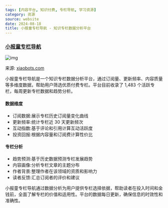```yaml
---
tags: [内容平台, 知识付费, 专栏导航, 学习资源]
category: 资源
source: website
date: 2024-08-18
title: 小报童专栏导航 - 知识专栏数据分析平台
---
```


### [小报童专栏导航](https://www.xiaobots.com/)

![img](https://img.mengpeng.tech/i/2024/12/10/6757cc491ce67.webp)

来源: [xiaobots.com](https://www.xiaobots.com/)

小报童专栏导航是一个知识专栏数据分析平台，通过订阅量、更新频率、内容质量等多维度数据，帮助用户筛选优质付费专栏。平台目前收录了 1,483 个活跃专栏，每周更新专栏数据和趋势分析。

#### 数据维度
- 订阅数据:展示专栏历史订阅量变化曲线
- 更新频率:统计专栏近 30 天更新频次
- 互动指数:基于评论和引用计算互动活跃度
- 投资回报:根据内容量和订阅费计算性价比

#### 专栏分析
- 趋势预测:基于历史数据预测专栏发展趋势
- 内容画像:分析专栏文章的主题分布
- 作者背景:整理作者在该领域的资质和影响力
- 读者反馈:汇总订阅者的评价和建议

小报童专栏导航通过数据分析为用户提供专栏选择依据，帮助读者在投入时间和金钱前，全面了解专栏的价值和适用性。平台的数据每日更新，确保信息的时效性和准确性。 